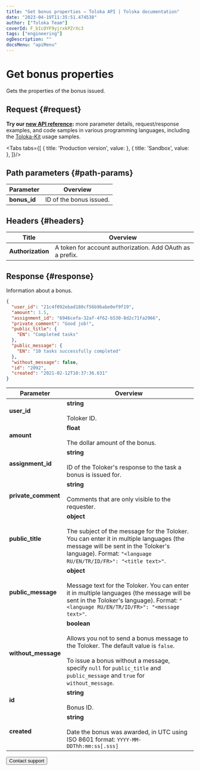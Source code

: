 ```yaml
---
title: "Get bonus properties — Toloka API | Toloka documentation"
date: "2023-04-19T11:35:51.474538"
author: ["Toloka Team"]
coverId: F_bIcOYF9yjrxkPZrXc3
tags: ["engineering"]
ogDescription: ""
docsMenu: "apiMenu"
---
```



# Get bonus properties

<Announce/>

Gets the properties of the bonus issued.

## Request {#request}

<Note mode="tip" title="Tip">

**Try our [new API reference](https://toloka.ai/docs/api/api-reference/#get-/user-bonuses/-userBonusId-):** more parameter details, request/response examples, and code samples in various programming languages, including the [Toloka-Kit](/docs/toloka-kit/) usage samples.

</Note>

<Tabs tabs={[
  { title: 'Production version', value: <GetOneBonusList1/> },
  { title: 'Sandbox', value: <GetOneBonusList2/> },
]}/>

## Path parameters {#path-params}

Parameter | Overview
----- | -----
**bonus_id** | ID of the bonus issued.

## Headers {#headers}

Title | Overview
----- | -----
**Authorization** | A token for account authorization. Add OAuth as a prefix.

## Response {#response}

Information about a bonus.

```json
{
  "user_id": "21c4f092ebad180cf56b9babe0ef9f19",
  "amount": 1.5,
  "assignment_id": "6946cefa-32af-4f62-b530-8d2c71fa2966",
  "private_comment": "Good job!",
  "public_title": {
    "EN": "Completed tasks"
  },
  "public_message": {
    "EN": "10 tasks successfully completed"
  },
  "without_message": false,
  "id": "2092",
  "created": "2021-02-12T10:37:36.631"
}
```

Parameter | Overview
----- | -----
**user_id** | **string**<br/><br/>Toloker ID.
**amount** | **float**<br/><br/>The dollar amount of the bonus.
**assignment_id** | **string**<br/><br/>ID of the Toloker's response to the task a bonus is issued for.
**private_comment** | **string**<br/><br/>Comments that are only visible to the requester.
**public_title** | **object**<br/><br/>The subject of the message for the Toloker. You can enter it in multiple languages (the message will be sent in the Toloker's language). Format: `"<language RU/EN/TR/ID/FR>": "<title text>"`.
**public_message** | **object**<br/><br/>Message text for the Toloker. You can enter it in multiple languages (the message will be sent in the Toloker's language). Format: `"<language RU/EN/TR/ID/FR>": "<message text>"`.
**without_message** | **boolean**<br/><br/>Allows you not to send a bonus message to the Toloker. The default value is `false`.<br/><br/>To issue a bonus without a message, specify `null` for `public_title` and `public_message` and `true` for `without_message`.
**id** | **string**<br/><br/>Bonus ID.
**created** | **string**<br/><br/>Date the bonus was awarded, in UTC using ISO 8601 format: `YYYY-MM-DDThh:mm:ss[.sss]`

<Button themeColor="light" view="default" size="l" type="link" url="/docs/guide/troubleshooting/support?form-source=api-get-one-bonus">Contact support</Button>